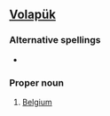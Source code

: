 ==[[Volapük]]==

===Alternative spellings===
*{{l|vo|Beljayn}}

===Proper noun===
{{infl|vo|proper noun}}

# [[Belgium]]